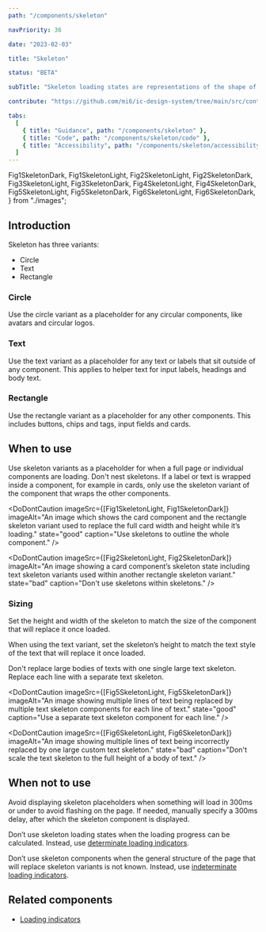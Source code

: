 ```yaml
---
path: "/components/skeleton"

navPriority: 36

date: "2023-02-03"

title: "Skeleton"

status: "BETA"

subTitle: "Skeleton loading states are representations of the shape of content that help inform users that a specific type of component is loading."

contribute: "https://github.com/mi6/ic-design-system/tree/main/src/content/structured/components/skeleton"

tabs:
  [
    { title: "Guidance", path: "/components/skeleton" },
    { title: "Code", path: "/components/skeleton/code" },
    { title: "Accessibility", path: "/components/skeleton/accessibility" },
  ]
---
```


  Fig1SkeletonDark,
  Fig1SkeletonLight,
  Fig2SkeletonLight,
  Fig2SkeletonDark,
  Fig3SkeletonLight,
  Fig3SkeletonDark,
  Fig4SkeletonLight,
  Fig4SkeletonDark,
  Fig5SkeletonLight,
  Fig5SkeletonDark,
  Fig6SkeletonLight,
  Fig6SkeletonDark,
} from "./images";

## Introduction

Skeleton has three variants:

- Circle
- Text
- Rectangle

<ComponentPreview>
  <ic-skeleton />
</ComponentPreview>

### Circle

Use the circle variant as a placeholder for any circular components, like avatars and circular logos.

### Text

Use the text variant as a placeholder for any text or labels that sit outside of any component. This applies to helper text for input labels, headings and body text.

### Rectangle

Use the rectangle variant as a placeholder for any other components. This includes buttons, chips and tags, input fields and cards.

## When to use

Use skeleton variants as a placeholder for when a full page or individual components are loading. Don't nest skeletons. If a label or text is wrapped inside a component, for example in cards, only use the skeleton variant of the component that wraps the other components.

<DoDontCaution
  imageSrc={[Fig1SkeletonLight, Fig1SkeletonDark]}
  imageAlt="An image which shows the card component and the rectangle skeleton variant used to replace the full card width and height while it’s loading."
  state="good"
  caption="Use skeletons to outline the whole component."
/>

<DoDontCaution
  imageSrc={[Fig2SkeletonLight, Fig2SkeletonDark]}
  imageAlt="An image showing a card component’s skeleton state including text skeleton variants used within another rectangle skeleton variant."
  state="bad"
  caption="Don't use skeletons within skeletons."
/>

### Sizing

Set the height and width of the skeleton to match the size of the component that will replace it once loaded.

When using the text variant, set the skeleton’s height to match the text style of the text that will replace it once loaded.

<DoubleDoDontCaution>
  <DoDontCaution
    imageSrc={[Fig3SkeletonLight, Fig3SkeletonDark]}
    imageAlt="A graphic of a list of text styles side by side with the correct text variant height."
    state="good"
    caption="Use the correct text style to match the size of the text."
  />
  <DoDontCaution
    imageSrc={[Fig4SkeletonLight, Fig4SkeletonDark]}
    imageAlt="A graphic of a list of different text styles side by side with a list of skeleton components of the same height."
    state="bad"
    caption="Don't use the same skeleton size for different text sizes."
  />
</DoubleDoDontCaution>

Don't replace large bodies of texts with one single large text skeleton. Replace each line with a separate text skeleton.

<DoDontCaution
  imageSrc={[Fig5SkeletonLight, Fig5SkeletonDark]}
  imageAlt="An image showing multiple lines of text being replaced by multiple text skeleton components for each line of text."
  state="good"
  caption="Use a separate text skeleton component for each line."
/>

<DoDontCaution
  imageSrc={[Fig6SkeletonLight, Fig6SkeletonDark]}
  imageAlt="An image showing multiple lines of text being incorrectly replaced by one large custom text skeleton."
  state="bad"
  caption="Don't scale the text skeleton to the full height of a body of text."
/>

## When not to use

Avoid displaying skeleton placeholders when something will load in 300ms or under to avoid flashing on the page. If needed, manually specify a 300ms delay, after which the skeleton component is displayed.

Don’t use skeleton loading states when the loading progress can be calculated. Instead, use [determinate loading indicators](/components/loading-indicator).

Don’t use skeleton components when the general structure of the page that will replace skeleton variants is not known. Instead, use [indeterminate loading indicators](/components/loading-indicator).

## Related components

- [Loading indicators](/components/loading-indicator)
